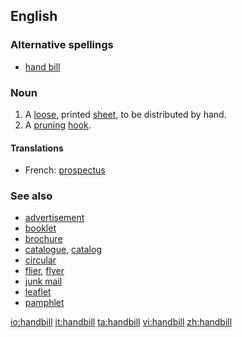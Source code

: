 ==English==

===Alternative spellings===
*[[hand bill]]

===Noun===
{{wikipedia}}
{{en-noun}}

# A [[loose]], printed [[sheet]], to be distributed by hand.
# A [[pruning]] [[hook]].

====Translations====
{{top}}
*French: [[prospectus]] {{m}}
{{bottom}}

===See also===
*[[advertisement]]
*[[booklet]]
*[[brochure]]
*[[catalogue]], [[catalog]]
*[[circular]]
*[[flier]], [[flyer]]
*[[junk mail]]
*[[leaflet]]
*[[pamphlet]]

[[io:handbill]]
[[it:handbill]]
[[ta:handbill]]
[[vi:handbill]]
[[zh:handbill]]